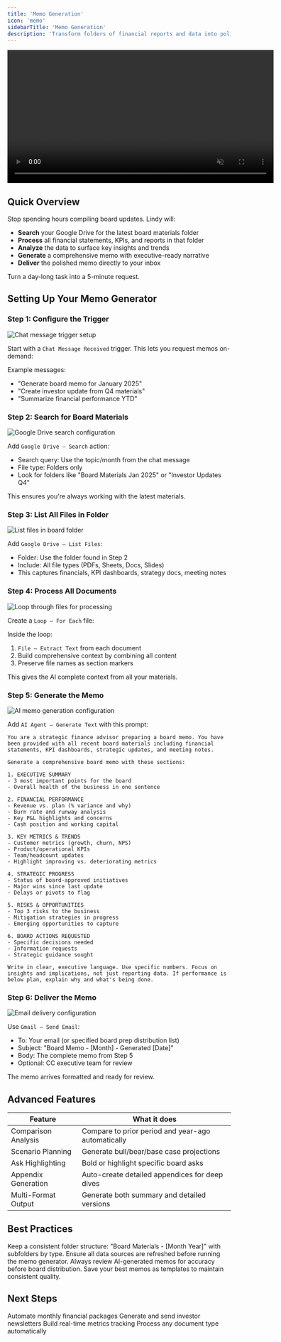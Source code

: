 ```yaml
---
title: 'Memo Generation'
icon: 'memo'
sidebarTitle: 'Memo Generation'
description: 'Transform folders of financial reports and data into polished board memos with AI-powered insights and analysis'
---
```


<div style={{ display: 'flex', justifyContent: 'center', margin: '2rem 0' }}>
  <div className="video-card">
    <video
      src="https://lindy-docs-content.nyc3.digitaloceanspaces.com/Human%20in%20Loop.mp4"
      width="600"
      autoPlay
      muted
      loop
      playsInline
      style={{ display: 'block', width: '100%', borderRadius: '16px' }}
    />
  </div>
</div>

## Quick Overview

Stop spending hours compiling board updates. Lindy will:

- **Search** your Google Drive for the latest board materials folder
- **Process** all financial statements, KPIs, and reports in that folder
- **Analyze** the data to surface key insights and trends
- **Generate** a comprehensive memo with executive-ready narrative
- **Deliver** the polished memo directly to your inbox

Turn a day-long task into a 5-minute request.

## Setting Up Your Memo Generator

### Step 1: Configure the Trigger

<Frame>
  <img src="/lindy-brand-assets/placeholder.png" alt="Chat message trigger setup" />
</Frame>

Start with a `Chat Message Received` trigger. This lets you request memos on-demand:

Example messages:
- "Generate board memo for January 2025"
- "Create investor update from Q4 materials"
- "Summarize financial performance YTD"

### Step 2: Search for Board Materials

<Frame>
  <img src="/lindy-brand-assets/placeholder.png" alt="Google Drive search configuration" />
</Frame>

Add `Google Drive – Search` action:

- Search query: Use the topic/month from the chat message
- File type: Folders only
- Look for folders like "Board Materials Jan 2025" or "Investor Updates Q4"

This ensures you're always working with the latest materials.

### Step 3: List All Files in Folder

<Frame>
  <img src="/lindy-brand-assets/placeholder.png" alt="List files in board folder" />
</Frame>

Add `Google Drive – List Files`:

- Folder: Use the folder found in Step 2
- Include: All file types (PDFs, Sheets, Docs, Slides)
- This captures financials, KPI dashboards, strategy docs, meeting notes

### Step 4: Process All Documents

<Frame>
  <img src="/lindy-brand-assets/placeholder.png" alt="Loop through files for processing" />
</Frame>

Create a `Loop – For Each` file:

Inside the loop:
1. `File – Extract Text` from each document
2. Build comprehensive context by combining all content
3. Preserve file names as section markers

This gives the AI complete context from all your materials.

### Step 5: Generate the Memo

<Frame>
  <img src="/lindy-brand-assets/placeholder.png" alt="AI memo generation configuration" />
</Frame>

Add `AI Agent – Generate Text` with this prompt:

```
You are a strategic finance advisor preparing a board memo. You have been provided with all recent board materials including financial statements, KPI dashboards, strategic updates, and meeting notes.

Generate a comprehensive board memo with these sections:

1. EXECUTIVE SUMMARY
- 3 most important points for the board
- Overall health of the business in one sentence

2. FINANCIAL PERFORMANCE
- Revenue vs. plan (% variance and why)
- Burn rate and runway analysis
- Key P&L highlights and concerns
- Cash position and working capital

3. KEY METRICS & TRENDS
- Customer metrics (growth, churn, NPS)
- Product/operational KPIs
- Team/headcount updates
- Highlight improving vs. deteriorating metrics

4. STRATEGIC PROGRESS
- Status of board-approved initiatives
- Major wins since last update
- Delays or pivots to flag

5. RISKS & OPPORTUNITIES
- Top 3 risks to the business
- Mitigation strategies in progress
- Emerging opportunities to capture

6. BOARD ACTIONS REQUESTED
- Specific decisions needed
- Information requests
- Strategic guidance sought

Write in clear, executive language. Use specific numbers. Focus on insights and implications, not just reporting data. If performance is below plan, explain why and what's being done.
```

### Step 6: Deliver the Memo

<Frame>
  <img src="/lindy-brand-assets/placeholder.png" alt="Email delivery configuration" />
</Frame>

Use `Gmail – Send Email`:

- To: Your email (or specified board prep distribution list)
- Subject: "Board Memo - [Month] - Generated [Date]"
- Body: The complete memo from Step 5
- Optional: CC executive team for review

The memo arrives formatted and ready for review.

## Advanced Features

| Feature | What it does |
|---------|--------------|
| Comparison Analysis | Compare to prior period and year-ago automatically |
| Scenario Planning | Generate bull/bear/base case projections |
| Ask Highlighting | Bold or highlight specific board asks |
| Appendix Generation | Auto-create detailed appendices for deep dives |
| Multi-Format Output | Generate both summary and detailed versions |

## Best Practices

<AccordionGroup>
  <Accordion title="Organize Source Materials">
    Keep a consistent folder structure: "Board Materials - [Month Year]" with subfolders by type.
  </Accordion>
  
  <Accordion title="Update Before Generating">
    Ensure all data sources are refreshed before running the memo generator.
  </Accordion>
  
  <Accordion title="Review Before Sending">
    Always review AI-generated memos for accuracy before board distribution.
  </Accordion>
  
  <Accordion title="Create Templates">
    Save your best memos as templates to maintain consistent quality.
  </Accordion>
</AccordionGroup>

## Next Steps

<CardGroup cols={2}>
  <Card title="Financial Reporting" href="/tutorials/financial-reporting" icon="chart-line">
    Automate monthly financial packages
  </Card>
  <Card title="Investor Updates" href="/tutorials/investor-updates" icon="envelope">
    Generate and send investor newsletters
  </Card>
  <Card title="KPI Dashboard" href="/tutorials/kpi-dashboard" icon="gauge">
    Build real-time metrics tracking
  </Card>
  <Card title="Document Processing" href="/tutorials/document-processing" icon="file-search">
    Process any document type automatically
  </Card>
</CardGroup>